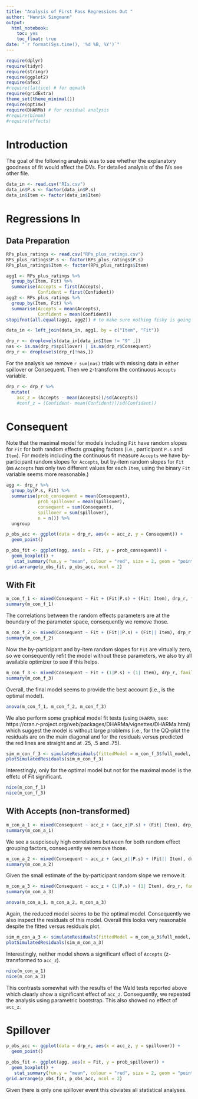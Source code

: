 ```yaml
---
title: "Analysis of First Pass Regressions Out "
author: "Henrik Singmann"
output: 
  html_notebook:
    toc: yes
    toc_float: true
date: "`r format(Sys.time(), '%d %B, %Y')`"
---
```



```r
require(dplyr)
require(tidyr)
require(stringr)
require(ggplot2)
require(afex)
#require(lattice) # for qqmath
require(gridExtra)
theme_set(theme_minimal())
require(optimx)
require(DHARMa) # for residual analysis
#require(binom)
#require(effects)
```

# Introduction

The goal of the following analysis was to see whether the explanatory goodness of fit would affect the DVs. For detailed analysis of the IVs see other file.

```r
data_in <- read.csv("RIs.csv")
data_in$P.s <- factor(data_in$P.s)
data_in$Item <- factor(data_in$Item)
```


# Regressions In

## Data Preparation


```r
RPs_plus_ratings <- read.csv("RPs_plus_ratings.csv")
RPs_plus_ratings$P.s <- factor(RPs_plus_ratings$P.s)
RPs_plus_ratings$Item <- factor(RPs_plus_ratings$Item)

agg1 <- RPs_plus_ratings %>% 
  group_by(Item, Fit) %>% 
  summarise(Accepts = first(Accepts),
            Confident = first(Confident))
agg2 <- RPs_plus_ratings %>% 
  group_by(Item, Fit) %>% 
  summarise(Accepts = mean(Accepts),
            Confident = mean(Confident))
stopifnot(all.equal(agg1, agg2)) # to make sure nothing fishy is going on.

data_in <- left_join(data_in, agg1, by = c("Item", "Fit"))
```


```r
drp_r <- droplevels(data_in[data_in$Item != "9" ,])
nas <- is.na(drp_r$spillover) | is.na(drp_r$Consequent)
drp_r <- droplevels(drp_r[!nas,])

```

For the analysis we remove `r sum(nas)` trials with missing data in either spillover or Consequent. Then we z-transform the continuous `Accepts` variable.

```r
drp_r <- drp_r %>%
  mutate(
    acc_z = (Accepts - mean(Accepts))/sd(Accepts))
    #conf_z = (Confident- mean(Confident))/sd(Confident))
```


# Consequent

Note that the maximal model for models including `Fit` have random slopes for `Fit` for both random effects grouping factors (i.e., participant `P.s` and `Item`). For models including the continuous fit measure `Accepts` we have by-participant random slopes for `Accepts`, but by-item random slopes for `Fit` (as `Accepts` has only two different values for each `Item`,  using the binary `Fit` variable seems more reasonable.)


```r

agg <- drp_r %>% 
  group_by(P.s, Fit) %>% 
  summarise(prob_consequent = mean(Consequent),
            prob_spillover = mean(spillover),
            consequent = sum(Consequent),
            spillover = sum(spillover),
            n = n()) %>% 
  ungroup 

p_obs_acc <- ggplot(data = drp_r, aes(x = acc_z, y = Consequent)) +
  geom_point()

p_obs_fit <- ggplot(agg, aes(x = Fit, y = prob_consequent)) +
  geom_boxplot() +
   stat_summary(fun.y = "mean", colour = "red", size = 2, geom = "point")
grid.arrange(p_obs_fit, p_obs_acc, ncol = 2)

```


## With Fit

```r
m_con_f_1 <- mixed(Consequent ~ Fit + (Fit|P.s) + (Fit| Item), drp_r, family = binomial, method = "LRT", progress = FALSE)
summary(m_con_f_1)
```

The correlations between the random effects parameters are at the boundary of the parameter space, consequently we remove those.

```r
m_con_f_2 <- mixed(Consequent ~ Fit + (Fit||P.s) + (Fit|| Item), drp_r, family = binomial, method = "LRT", progress = FALSE, expand_re = TRUE)
summary(m_con_f_2)
```
Now the by-participant and by-item random slopes for `Fit` are virtually zero, so we consequently refit the model without these parameters, we also try all available optimizer to see if this helps.

```r
m_con_f_3 <- mixed(Consequent ~ Fit + (1|P.s) + (1| Item), drp_r, family = binomial, method = "LRT", progress = FALSE, expand_re = FALSE, all_fit = TRUE)
summary(m_con_f_3)
```

Overall, the final model seems to provide the best account (i.e., is the optimal model).

```r
anova(m_con_f_1, m_con_f_2, m_con_f_3)
```


We also perform some graphical model fit tests (using `DHARMa`, see: https://cran.r-project.org/web/packages/DHARMa/vignettes/DHARMa.html) which suggest the model is without large problems (i.e., for the QQ-plot the residuals are on the main diagonal and for the residuals versus predicted the red lines are straight and at .25, .5 and .75).

```r
sim_m_con_f_3 <- simulateResiduals(fittedModel = m_con_f_3$full_model, n = 250)
plotSimulatedResiduals(sim_m_con_f_3)
```

Interestingly, only for the optimal model but not for the maximal model is the effetc of Fit significant.

```r
nice(m_con_f_1)
nice(m_con_f_3)
```

## With Accepts (non-transformed)

```r
m_con_a_1 <- mixed(Consequent ~ acc_z + (acc_z|P.s) + (Fit| Item), drp_r, family = binomial, method = "LRT", progress = FALSE)
summary(m_con_a_1)
```

We see a suspcisouly high correlations between for both random effect grouping factors, consequently we remove those.


```r
m_con_a_2 <- mixed(Consequent ~ acc_z + (acc_z||P.s) + (Fit|| Item), drp_r, family = binomial, method = "LRT", progress = FALSE, expand_re = TRUE, all_fit = TRUE)
summary(m_con_a_2)
```

Given the small estimate of the by-participant random slope we remove it.

```r
m_con_a_3 <- mixed(Consequent ~ acc_z + (1|P.s) + (1| Item), drp_r, family = binomial, method = "LRT", progress = FALSE, expand_re = TRUE, all_fit = TRUE)
summary(m_con_a_3)
```

```r
anova(m_con_a_1, m_con_a_2, m_con_a_3)
```

Again, the reduced model seems to be the optimal model. Consequently we also inspect the residuals of this model. Overall this looks very reasonable despite the fitted versus residuals plot.

```r
sim_m_con_a_3 <- simulateResiduals(fittedModel = m_con_a_3$full_model, n = 500)
plotSimulatedResiduals(sim_m_con_a_3)
```

Interestingly, neither model shows a significant effect of `Accepts` (z-transformed to `acc_z`). 

```r
nice(m_con_a_1)
nice(m_con_a_3)
```

This contrasts somewhat with the results of the Wald tests reported above which clearly show a significant effect of `acc_z`. Consequently, we repeated the analysis using parametric bootstrap. This also showed no effect of `acc_z`.


# Spillover

```r

p_obs_acc <- ggplot(data = drp_r, aes(x = acc_z, y = spillover)) +
  geom_point()

p_obs_fit <- ggplot(agg, aes(x = Fit, y = prob_spillover)) +
  geom_boxplot() +
   stat_summary(fun.y = "mean", colour = "red", size = 2, geom = "point")
grid.arrange(p_obs_fit, p_obs_acc, ncol = 2)

```

Given there is only one spillover event this obviates all statistical analyses.
